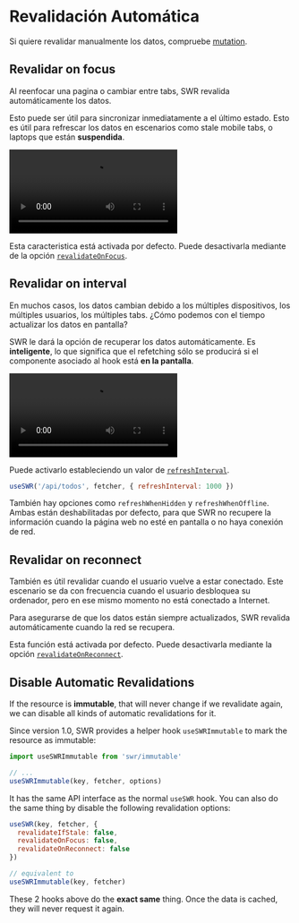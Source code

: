 
# Revalidación Automática

<Callout>
  Si quiere revalidar manualmente los datos, compruebe <Link href="/docs/mutation"><a href="/docs/mutation">mutation</a></Link>.
</Callout>

## Revalidar on focus

Al reenfocar una pagina o cambiar entre tabs, SWR revalida automáticamente los datos.

Esto puede ser útil para sincronizar inmediatamente a el último estado. Esto es útil para refrescar los datos en escenarios
como stale mobile tabs, o laptops que están **suspendida**.

<Bleed>
  <Video
    src="https://raw.githubusercontent.com/vercel/swr-site/master/.github/videos/focus-revalidate.mp4"
    caption="Vídeo: uso de la revalidación focus para sincronizar automáticamente el estado login entre páginas."
    ratio={307/768}
  />
</Bleed>

Esta caracteristica está activada por defecto. Puede desactivarla mediante de la opción [`revalidateOnFocus`](/docs/options).

## Revalidar on interval

En muchos casos, los datos cambian debido a los múltiples dispositivos, los múltiples usuarios, los múltiples tabs. ¿Cómo podemos
con el tiempo actualizar los datos en pantalla?

SWR le dará la opción de recuperar los datos automáticamente. Es **inteligente**, lo que significa que el refetching sólo se producirá si el
componente asociado al hook está **en la pantalla**.

<Bleed>
  <Video
    src="https://raw.githubusercontent.com/vercel/swr-site/master/.github/videos/refetch-interval.mp4"
    caption="Vídeo: cuando un usuario realiza un cambio, ambas sesiones acabarán por mostrar los mismo datos."
    ratio={307/768}
  />
</Bleed>

Puede activarlo estableciendo un valor de [`refreshInterval`](/docs/options).

```js
useSWR('/api/todos', fetcher, { refreshInterval: 1000 })
```

También hay opciones como `refreshWhenHidden` y `refreshWhenOffline`. Ambas están deshabilitadas por defecto,
para que SWR no recupere la información cuando la página web no esté en pantalla o no haya conexión de red.

## Revalidar on reconnect

También es útil revalidar cuando el usuario vuelve a estar conectado.
Este escenario se da con frecuencia cuando el usuario desbloquea su ordenador, pero en ese mismo momento no está conectado a Internet.

Para asegurarse de que los datos están siempre actualizados, SWR revalida automáticamente cuando la red se recupera.

Esta función está activada por defecto. Puede desactivarla mediante la opción [`revalidateOnReconnect`](/docs/options).

## Disable Automatic Revalidations

If the resource is **immutable**, that will never change if we revalidate again, we can disable all kinds of automatic revalidations for it.

Since version 1.0, SWR provides a helper hook `useSWRImmutable` to mark the resource as immutable:

```js
import useSWRImmutable from 'swr/immutable'

// ...
useSWRImmutable(key, fetcher, options)
```

It has the same API interface as the normal `useSWR` hook. You can also do the same thing by disable the following revalidation options:

```js
useSWR(key, fetcher, {
  revalidateIfStale: false,
  revalidateOnFocus: false,
  revalidateOnReconnect: false
})

// equivalent to
useSWRImmutable(key, fetcher)
```

These 2 hooks above do the **exact same** thing. Once the data is cached, they will never request it again.
